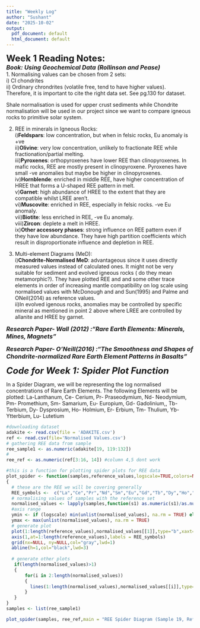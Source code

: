 ```yaml
---
title: "Weekly Log"
author: "Sushant"
date: "2025-10-02"
output:
  pdf_document: default
  html_document: default
---
```


<font size="5">**Week 1 Reading Notes:**</font>   
<font size="3">***Book: Using Geochemical Data (Rollinson and Pease)***</font>  
1. Normalising values can be chosen from 2 sets:   
i) CI chondrites   
ii) Ordinary chrondrites (volatile free, tend to have higher values).  
Therefore, it is important to cite the right data set. See pg.130 for dataset. 

Shale normalisation is used for upper crust sediments while Chondrite normalisation will be used in our project since we want to compare igneous rocks to primitive solar system. 

2. REE in minerals in Igneous Rocks:  
i)**Feldspars**: low concentration, but when in felsic rocks, Eu anomaly is +ve   
ii)**Olivine**: very low concentration, unlikely to fractionate REE while fractionation/partial melting.   
iii)**Pyroxenes**: orthopyroxenes have lower REE than clinopyroxenes. In mafic rocks, REE are mostly present in clinopyroxene. Pyroxenes have small -ve anomalies but maybe be higher in clinopyroxenes.  
iv)**Hornblende**: enriched in middle REE, have higher concentration of HREE that forms a U-shaped REE pattern in melt.   
v)**Garnet**: high abundance of HREE to the extent that they are compatible whilst LREE aren't.    
vi)**Muscovite**: enriched in REE, especially in felsic rocks. -ve Eu anomaly.    
vii)**Biotite**: less enriched in REE, -ve Eu anomaly.   
viii)**Zircon**: deplete a melt in HREE.     
ix)**Other accessory phases**: strong influence on REE pattern even if they have low abundance. They have high partition coefficients which result in disproportionate influence and depletion in REE.      

3. Multi-element Diagrams (MeD):  
i)**Chondrite-Normalised MeD**: advantageous since it uses directly measured values instead of calculated ones. It might not be very suitable for sediment and evolved igneous rocks ( do they mean metamorphic?). They have plotted REE and and some other trace elements in order of increasing mantle compatibility on log scale using normalised values with McDonough and and Sun(1995) and Palme and ONeil(2014) as reference values.  
ii)In evolved igenous rocks, anomalies may be controlled by specific mineral as mentioned in point 2 above where LREE are controlled by allanite and HREE by garnet. 

<font size="3">***Research Paper- Wall (2012) :"Rare Earth Elements: Minerals, Mines, Magnets"***</font>

<font size="3">***Research Paper- O'Neill(2016) :"The Smoothness and Shapes of Chondrite-normalized Rare Earth Element Patterns in Basalts"***</font>

<font size="5">***Code for Week 1: Spider Plot Function***</font>

In a Spider Diagram, we will be representing the log normalised concentrations of Rare Earth Elements. The following Elements will be plotted: 
La-Lanthanum, Ce- Cerium, Pr- Praseodymium, Nd- Neodymium, Pm- Promethium, Sm- Samarium, Eu- Europium, Gd- Gadolinium,, Tb- Terbium, Dy- Dysprosium, Ho- Holmium, Er- Erbium, Tm- Thulium, Yb- Ytterbium, Lu- Lutetium 
```r
#downloading dataset
adakite <- read.csv(file = 'ADAKITE.csv')
ref <- read.csv(file='Normalised Values.csv')
# gathering REE data from sample
ree_sample1 <- as.numeric(adakite[19, 119:132])
#
ree_ref <- as.numeric(ref[3:16, 14]) #column 4,5 dont work

#this is a function for plotting spider plots for REE data
plot_spider <- function(samples,reference_values,logscale=TRUE,colors=NULL,main= "Spider Plot for Normalised REE Values",xlab="Rare Earth Elements",ylab ="Normalised values")
{
  # these are the REE we will be covering generally
  REE_symbols <-  c("La","Ce","Pr","Nd","Sm","Eu","Gd","Tb","Dy","Ho","Er","Tm","Yb","Lu")
  # normalising values of samples with the reference set
  normalised_values <- lapply(samples,function(s1) as.numeric(s1)/as.numeric(reference_values))
  #axis range
  ymin <- if (logscale) min(unlist(normalised_values), na.rm = TRUE) else 0
  ymax <- max(unlist(normalised_values), na.rm = TRUE)
  # generate plot 
  plot(1:length(reference_values),normalised_values[[1]],type="b",xaxt="n",,xlab="Rare Earth Elements",ylab ="Concentration",log = 'y',ylim = c(ymin, ymax))
  axis(1,at=1:length(reference_values),labels = REE_symbols)
  grid(nx=NULL, ny=NULL,col="gray",lwd=1)
  abline(h=1,col="black",lwd=3)
  
  # generate other plots 
   if(length(normalised_values)>1)
   { 
       for(i in 2:length(normalised_values))
       {
         lines(1:length(normalised_values),normalised_values[[i]],type="b")
       }
   }
}
samples <- list(ree_sample1)

plot_spider(samples, ree_ref,main = "REE Spider Diagram (Sample 19, Reference: m&s )")
```










